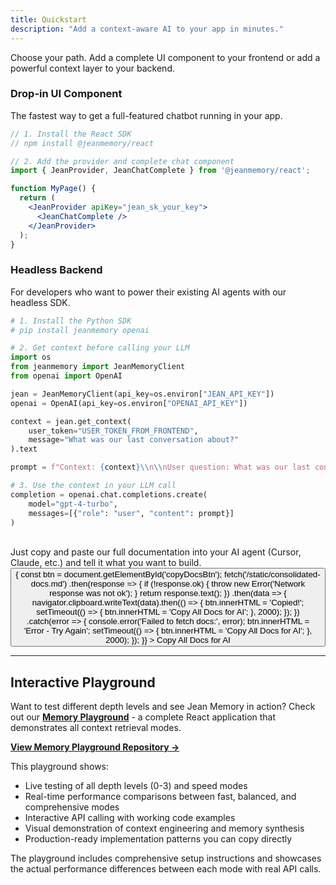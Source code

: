 ```yaml
---
title: Quickstart
description: "Add a context-aware AI to your app in minutes."
---
```


Choose your path. Add a complete UI component to your frontend or add a powerful context layer to your backend.

### Drop-in UI Component

The fastest way to get a full-featured chatbot running in your app.

```jsx
// 1. Install the React SDK
// npm install @jeanmemory/react

// 2. Add the provider and complete chat component
import { JeanProvider, JeanChatComplete } from '@jeanmemory/react';

function MyPage() {
  return (
    <JeanProvider apiKey="jean_sk_your_key">
      <JeanChatComplete />
    </JeanProvider>
  );
}
```

### Headless Backend

For developers who want to power their existing AI agents with our headless SDK.

```python
# 1. Install the Python SDK
# pip install jeanmemory openai

# 2. Get context before calling your LLM
import os
from jeanmemory import JeanMemoryClient
from openai import OpenAI

jean = JeanMemoryClient(api_key=os.environ["JEAN_API_KEY"])
openai = OpenAI(api_key=os.environ["OPENAI_API_KEY"])

context = jean.get_context(
    user_token="USER_TOKEN_FROM_FRONTEND",
    message="What was our last conversation about?"
).text

prompt = f"Context: {context}\\n\\nUser question: What was our last conversation about?"

# 3. Use the context in your LLM call
completion = openai.chat.completions.create(
    model="gpt-4-turbo",
    messages=[{"role": "user", "content": prompt}]
)
```

<br/>
<Card title="Don't like reading docs?">
  Just copy and paste our full documentation into your AI agent (Cursor, Claude, etc.) and tell it what you want to build.
  <button
    id="copyDocsBtn"
    style={{
      display: 'inline-flex',
      alignItems: 'center',
      gap: '0.5rem',
      padding: '0.5rem 1rem',
      background: '#4B5563',
      color: 'white',
      border: '1px solid #6B7280',
      borderRadius: '0.375rem',
      fontSize: '0.875rem',
      fontWeight: '500',
      cursor: 'pointer',
      marginTop: '1rem'
    }}
    onClick={() => {
      const btn = document.getElementById('copyDocsBtn');
      fetch('/static/consolidated-docs.md')
        .then(response => {
          if (!response.ok) {
            throw new Error('Network response was not ok');
          }
          return response.text();
        })
        .then(data => {
          navigator.clipboard.writeText(data).then(() => {
            btn.innerHTML = 'Copied!';
            setTimeout(() => {
              btn.innerHTML = 'Copy All Docs for AI';
            }, 2000);
          });
        })
        .catch(error => {
          console.error('Failed to fetch docs:', error);
          btn.innerHTML = 'Error - Try Again';
          setTimeout(() => {
            btn.innerHTML = 'Copy All Docs for AI';
          }, 2000);
        });
    }}
  >
    Copy All Docs for AI
  </button>
</Card>

---

## Interactive Playground

Want to test different depth levels and see Jean Memory in action? Check out our **[Memory Playground](https://github.com/jean-technologies/memory-playground)** - a complete React application that demonstrates all context retrieval modes.

**[View Memory Playground Repository →](https://github.com/jean-technologies/memory-playground)**

This playground shows:
- Live testing of all depth levels (0-3) and speed modes
- Real-time performance comparisons between fast, balanced, and comprehensive modes  
- Interactive API calling with working code examples
- Visual demonstration of context engineering and memory synthesis
- Production-ready implementation patterns you can copy directly

The playground includes comprehensive setup instructions and showcases the actual performance differences between each mode with real API calls.


